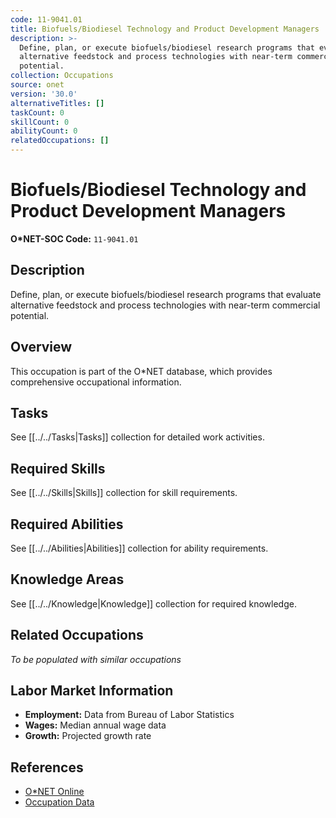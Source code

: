```yaml
---
code: 11-9041.01
title: Biofuels/Biodiesel Technology and Product Development Managers
description: >-
  Define, plan, or execute biofuels/biodiesel research programs that evaluate
  alternative feedstock and process technologies with near-term commercial
  potential.
collection: Occupations
source: onet
version: '30.0'
alternativeTitles: []
taskCount: 0
skillCount: 0
abilityCount: 0
relatedOccupations: []
---
```

# Biofuels/Biodiesel Technology and Product Development Managers

**O*NET-SOC Code:** `11-9041.01`

## Description

Define, plan, or execute biofuels/biodiesel research programs that evaluate alternative feedstock and process technologies with near-term commercial potential.

## Overview

This occupation is part of the O*NET database, which provides comprehensive occupational information.

## Tasks

See [[../../Tasks|Tasks]] collection for detailed work activities.

## Required Skills

See [[../../Skills|Skills]] collection for skill requirements.

## Required Abilities

See [[../../Abilities|Abilities]] collection for ability requirements.

## Knowledge Areas

See [[../../Knowledge|Knowledge]] collection for required knowledge.

## Related Occupations

*To be populated with similar occupations*

## Labor Market Information

- **Employment:** Data from Bureau of Labor Statistics
- **Wages:** Median annual wage data
- **Growth:** Projected growth rate

## References

- [O*NET Online](https://www.onetonline.org/link/summary/11-9041.01)
- [Occupation Data](https://www.onetcenter.org/)
